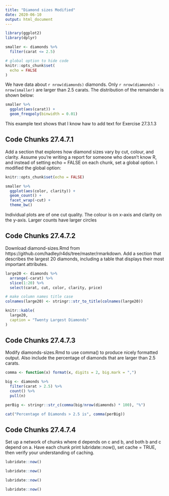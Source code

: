 ```yaml
---
title: "Diamond sizes Modified"
date: 2020-06-10
output: html_document
---
```


```r
library(ggplot2)
library(dplyr)

smaller <- diamonds %>% 
  filter(carat <= 2.5)

# global option to hide code
knitr::opts_chunk$set(
  echo = FALSE
)
```

We have data about `r nrow(diamonds)` diamonds. Only `r nrow(diamonds) - nrow(smaller)` are larger than 2.5 carats. The distribution of the remainder is shown below:

```r
smaller %>% 
  ggplot(aes(carat)) + 
  geom_freqpoly(binwidth = 0.01)
```

This example text shows that I know haw to add text for Exercise 27.3.1.3

## Code Chunks 27.4.7.1

Add a section that explores how diamond sizes vary by cut, colour, and clarity. Assume you’re writing a report for someone who doesn’t know R, and instead of setting echo = FALSE on each chunk, set a global option. I modified the global option:
```r
knitr::opts_chunk$set(echo = FALSE)
```

```r

smaller %>% 
  ggplot(aes(color, clarity)) + 
  geom_count() +
  facet_wrap(~cut) +
  theme_bw()


```

Individual plots are of one cut quality. The colour is on x-axis and clarity on the y-axis. Larger counts have larger circles

## Code Chunks 27.4.7.2

Download diamond-sizes.Rmd from https://github.com/hadley/r4ds/tree/master/rmarkdown. Add a section that describes the largest 20 diamonds, including a table that displays their most important attributes.

```r

large20 <- diamonds %>% 
  arrange(-carat) %>%
  slice(1:20) %>%
  select(carat, cut, color, clarity, price)

# make column names title case
colnames(large20) <- stringr::str_to_title(colnames(large20))

knitr::kable(
  large20, 
  caption = "Twenty Largest Diamonds"
)

```

## Code Chunks 27.4.7.3

Modify diamonds-sizes.Rmd to use comma() to produce nicely formatted output. Also include the percentage of diamonds that are larger than 2.5 carats.
```r

comma <- function(x) format(x, digits = 2, big.mark = ",")

big <- diamonds %>%
  filter(carat > 2.5) %>%
  count() %>%
  pull(n)

perBig <- stringr::str_c(comma(big/nrow(diamonds) * 100), "%")

cat("Percentage of Diamonds > 2.5 is", comma(perBig))


```

## Code Chunks 27.4.7.4
Set up a network of chunks where d depends on c and b, and both b and c depend on a. Have each chunk print lubridate::now(), set cache = TRUE, then verify your understanding of caching.
```r
lubridate::now()

```

```r
lubridate::now()

```

```r
lubridate::now()

```

```r
lubridate::now()

```

